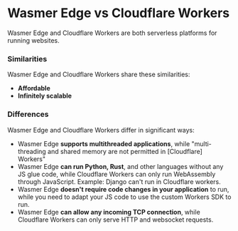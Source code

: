 # Wasmer Edge vs Cloudflare Workers

Wasmer Edge and Cloudflare Workers are both serverless platforms for running websites.

### Similarities

Wasmer Edge and Cloudflare Workers share these similarities:

- **Affordable**
- **Infinitely scalable**

### Differences

Wasmer Edge and Cloudflare Workers differ in significant ways:

- Wasmer Edge **supports multithreaded applications**, while "multi-threading and shared memory are not permitted in [Cloudflare] Workers"
- Wasmer Edge **can run Python, Rust**, and other languages without any JS glue code, while Cloudflare Workers can only run WebAssembly through JavaScript.
  Example: Django can't run in Cloudflare workers.
- Wasmer Edge **doesn't require code changes in your application** to run, while you need to adapt your JS code to use the custom Workers SDK to run.
- Wasmer Edge **can allow any incoming TCP connection**, while Cloudflare Workers can only serve HTTP and websocket requests.
